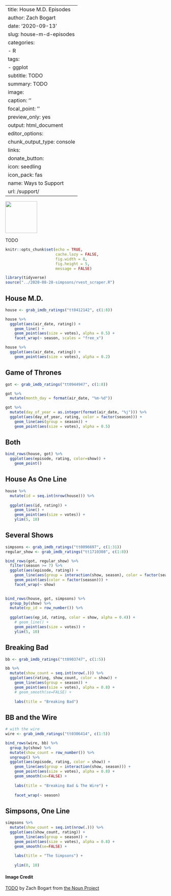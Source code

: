 <!--Notes
this is turning into an interesting exploration of a popular show
- got sidetracked by Game of Thrones, with their near-perfect ratings with their very low-rated last season
- Interested in exploring the progression of a show as on continuous line

-->

---
title: House M.D. Episodes
author: Zach Bogart
date: '2020-09-13'
slug: house-m-d-episodes
categories:
  - R
tags:
  - ggplot
subtitle: TODO
summary: TODO
image:
  caption: ''
  focal_point: ''
  preview_only: yes
output: html_document
editor_options:
  chunk_output_type: console
links:
  donate_button:
    icon: seedling
    icon_pack: fas
    name: Ways to Support
    url: /support/
---

<!-- Icon Image: Small -->
<img src="featured.png" width="100"/> 

<!--Starting Blurb-->
TODO

<!--Put actual work here-->
```r
knitr::opts_chunk$set(echo = TRUE, 
                      cache.lazy = FALSE,
                      fig.width = 8,
                      fig.height = 5,
                      message = FALSE)
```

```r
library(tidyverse)
source("../2020-08-28-simpsons/rvest_scraper.R")
```

## House M.D.

```r
house <- grab_imdb_ratings("tt0412142", c(1:8))
```

```r
house %>% 
  ggplot(aes(air_date, rating)) +
    geom_line() +
    geom_point(aes(size = votes), alpha = 0.5) +
    facet_wrap(~ season, scales = "free_x")

house %>% 
  ggplot(aes(air_date, rating)) +
    geom_point(aes(size = votes), alpha = 0.2)
```

## Game of Thrones

```r
got <- grab_imdb_ratings("tt0944947", c(1:8))

got %>% 
  mutate(month_day = format(air_date, "%m-%d"))
```

```r
got %>% 
  mutate(day_of_year = as.integer(format(air_date, "%j"))) %>% 
  ggplot(aes(day_of_year, rating, color = factor(season))) +
    geom_line(aes(group = season)) +
    geom_point(aes(size = votes), alpha = 0.5) 
```

## Both

```r
bind_rows(house, got) %>% 
  ggplot(aes(episode, rating, color=show)) +
    geom_point()
```


## House As One Line

```r
house %>% 
  mutate(id = seq.int(nrow(house))) %>% 
  
  ggplot(aes(id, rating)) +
    geom_line() +
    geom_point(aes(size = votes)) +
    ylim(5, 10)
```

## Several Shows

```r
simpsons <- grab_imdb_ratings("tt0096697", c(1:31))
regular_show <- grab_imdb_ratings("tt1710308", c(1:8))
```


```r
bind_rows(got, regular_show) %>% 
  filter(season >= 7) %>% 
  ggplot(aes(episode, rating)) +
    geom_line(aes(group = interaction(show, season), color = factor(season), linetype = show)) +
    geom_point(aes(color = factor(season))) +
    facet_wrap(~ show)
    
```


```r
bind_rows(house, got, simpsons) %>% 
  group_by(show) %>% 
  mutate(ep_id = row_number()) %>% 
  
  ggplot(aes(ep_id, rating, color = show, alpha = 0.4)) +
    # geom_line() +
    geom_point(aes(size = votes)) +
    ylim(5, 10)
```

## Breaking Bad

```r
bb <- grab_imdb_ratings("tt0903747", c(1:5))

bb %>% 
  mutate(show_count = seq.int(nrow(.))) %>% 
  ggplot(aes(rating, show_count, color = show)) +
    geom_line(aes(group = season)) +
    geom_point(aes(size = votes), alpha = 0.8) +
    # geom_smooth(se=FALSE) +
  
    labs(title = "Breaking Bad") 
```

## BB and the Wire
```r
# with the wire
wire <- grab_imdb_ratings("tt0306414", c(1:5))

bind_rows(wire, bb) %>% 
  group_by(show) %>% 
  mutate(show_count = row_number()) %>% 
  ungroup() %>% 
  ggplot(aes(episode, rating, color = show)) +
    geom_line(aes(group = interaction(show, season))) +
    geom_point(aes(size = votes), alpha = 0.8) +
    geom_smooth(se=FALSE) +
  
    labs(title = "Breaking Bad & The Wire") +
  
    facet_wrap(~ season)
```


## Simpsons, One Line

```r
simpsons %>% 
  mutate(show_count = seq.int(nrow(.))) %>% 
  ggplot(aes(show_count, rating)) +
    geom_line(aes(group = season)) +
    geom_point(aes(size = votes), alpha = 0.8) +
    geom_smooth(se=FALSE) +
  
    labs(title = "The Simpsons") +
  
    ylim(0, 10)
```

<!--Noun Image Credit-->
#### Image Credit
[TODO](TODO) by Zach Bogart from [the Noun Project](https://thenounproject.com/)
